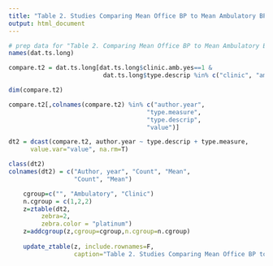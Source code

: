 ```yaml
---
title: "Table 2. Studies Comparing Mean Office BP to Mean Ambulatory BP Monitoring"
output: html_document
---
```



```r
# prep data for "Table 2. Comparing Mean Office BP to Mean Ambulatory BP"
names(dat.ts.long)

compare.t2 = dat.ts.long[dat.ts.long$clinic.amb.yes==1 & 
                          dat.ts.long$type.descrip %in% c("clinic", "amb"), ]

dim(compare.t2)

compare.t2[,colnames(compare.t2) %in% c("author.year", 
                                      "type.measure",
                                      "type.descrip",
                                      "value")]

dt2 = dcast(compare.t2, author.year ~ type.descrip + type.measure, 
      value.var="value", na.rm=T)

class(dt2)
colnames(dt2) = c("Author, year", "Count", "Mean",
                  "Count", "Mean")
```

```r

    cgroup=c("", "Ambulatory", "Clinic")
    n.cgroup = c(1,2,2)
    z=ztable(dt2,
         zebra=2,
         zebra.color = "platinum")
    z=addcgroup(z,cgroup=cgroup,n.cgroup=n.cgroup)
    
    update_ztable(z, include.rownames=F,
                  caption="Table 2. Studies Comparing Mean Office BP to Mean Ambulatory BP Monitoring")
```
